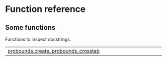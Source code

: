 # Function reference {.doc .doc-index}

## Some functions

Functions to inspect docstrings.

| | |
| --- | --- |
| [probounds.create_probounds_crosstab](probounds.create_probounds_crosstab.qmd#probounds.probounds.create_probounds_crosstab) |  |